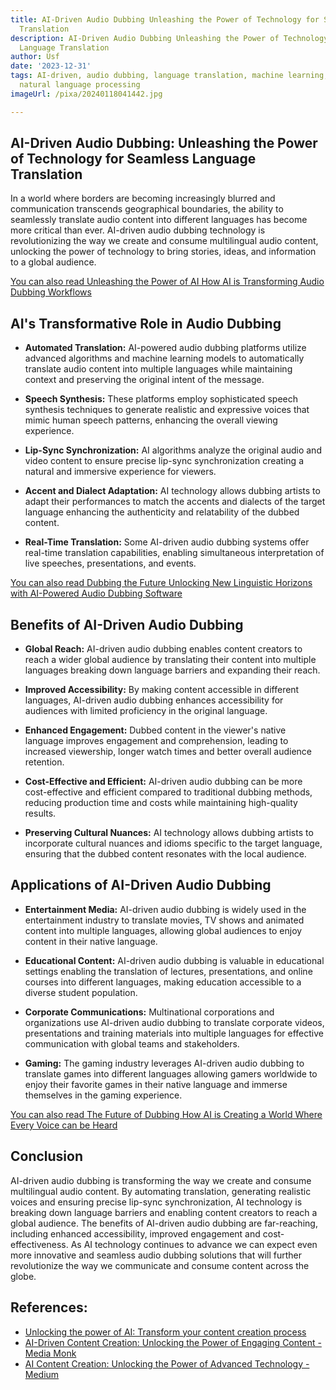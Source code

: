 ```yaml
---
title: AI-Driven Audio Dubbing Unleashing the Power of Technology for Seamless Language
  Translation
description: AI-Driven Audio Dubbing Unleashing the Power of Technology for Seamless
  Language Translation
author: Usf
date: '2023-12-31'
tags: AI-driven, audio dubbing, language translation, machine learning, speech recognition,
  natural language processing
imageUrl: /pixa/20240118041442.jpg

---
```

## AI-Driven Audio Dubbing: Unleashing the  Power of Technology for Seamless Language Translation

In a world where borders are  becoming  increasingly  blurred and communication transcends geographical boundaries, the ability  to seamlessly translate audio content into different languages has become more critical than ever. AI-driven audio dubbing technology  is revolutionizing the way  we  create and consume multilingual audio content, unlocking the power of technology to bring stories,  ideas, and information to a global audience.

[You can also read Unleashing the Power  of AI How AI is  Transforming Audio Dubbing Workflows](Unleashing%20the%20Power%20of%20AI%20How%20AI%20is%20Transforming%20Audio%20Dubbing%20Workflows)


##  AI's Transformative Role in Audio Dubbing

* **Automated Translation:** AI-powered audio dubbing platforms utilize advanced algorithms and machine learning models to automatically  translate audio content into  multiple languages while maintaining context and preserving the original intent of the message.

* **Speech Synthesis:** These platforms employ sophisticated speech synthesis techniques to generate realistic and expressive voices that mimic  human speech patterns, enhancing the overall  viewing experience.

* **Lip-Sync Synchronization:** AI algorithms analyze the original audio and  video content to ensure precise lip-sync synchronization  creating a natural  and immersive experience for viewers.

* **Accent and Dialect Adaptation:** AI technology allows dubbing artists to adapt their performances to match the accents and dialects of the target language enhancing the authenticity and relatability of the dubbed  content.

* **Real-Time Translation:** Some  AI-driven audio  dubbing systems offer real-time translation  capabilities, enabling simultaneous interpretation of live speeches, presentations,  and events.

[You can also read Dubbing the Future Unlocking New Linguistic Horizons with  AI-Powered Audio Dubbing Software](Dubbing%20the%20Future%20Unlocking%20New%20Linguistic%20Horizons%20with%20AI-Powered%20Audio%20Dubbing%20Software)


## Benefits of AI-Driven Audio Dubbing

* **Global Reach:**  AI-driven audio dubbing enables content creators to reach a wider global audience by translating their  content into multiple languages breaking down language barriers  and expanding their reach.

* **Improved Accessibility:** By making content accessible in different languages, AI-driven audio dubbing enhances accessibility for audiences with limited  proficiency in the original language.

* **Enhanced Engagement:** Dubbed content in the viewer's  native language improves engagement and comprehension, leading to increased viewership, longer watch times  and better  overall audience retention.

* **Cost-Effective and Efficient:** AI-driven audio dubbing can be more  cost-effective and efficient compared to traditional dubbing methods, reducing production time and costs while maintaining high-quality results.

* **Preserving Cultural Nuances:** AI technology allows dubbing  artists to incorporate cultural nuances and idioms specific to the target language, ensuring that the dubbed content resonates with the local audience.

##  Applications of AI-Driven Audio Dubbing

* **Entertainment Media:** AI-driven  audio dubbing is widely used in the entertainment  industry  to translate movies, TV shows and animated content into multiple languages, allowing global audiences to enjoy content in their native language.

*  **Educational Content:** AI-driven audio dubbing is valuable in educational  settings enabling the translation of  lectures, presentations, and online courses into different languages, making  education accessible  to a diverse student population.

* **Corporate Communications:** Multinational  corporations  and organizations use AI-driven audio dubbing to translate  corporate  videos, presentations and  training materials into multiple languages for effective communication with global teams and stakeholders.

* **Gaming:** The gaming industry leverages AI-driven audio dubbing to translate games into different languages allowing gamers worldwide  to enjoy their  favorite games in their native language and immerse themselves in the gaming experience.

[You can also read The Future of Dubbing How AI is  Creating  a World Where Every Voice can be Heard](The%20Future%20of%20Dubbing%20How%20AI%20is%20Creating%20a%20World%20Where%20Every%20Voice%20can%20be%20Heard)


## Conclusion

AI-driven audio  dubbing is transforming the way we create and consume multilingual audio  content. By automating  translation, generating realistic voices and ensuring precise lip-sync synchronization, AI technology is  breaking down language barriers and enabling content creators to reach a global audience. The benefits of AI-driven audio dubbing are  far-reaching, including  enhanced accessibility,  improved engagement and cost-effectiveness.  As  AI technology continues to advance we can expect even more innovative and seamless audio dubbing solutions that will further revolutionize the way we communicate and consume content across the globe.

## References:
- [Unlocking the power of AI: Transform your content creation process](https://www.kalungi.com/blog/ai-content)
- [AI-Driven Content Creation: Unlocking the Power of Engaging Content - Media Monk](https://pages.mediamonk.ai/18/brand/1/articles/art_id/41)
- [AI Content Creation: Unlocking the Power of Advanced Technology - Medium](https://medium.com/@awaisraza5583/ai-content-creation-unlocking-the-power-of-advanced-technology-ef841fb7a770)
